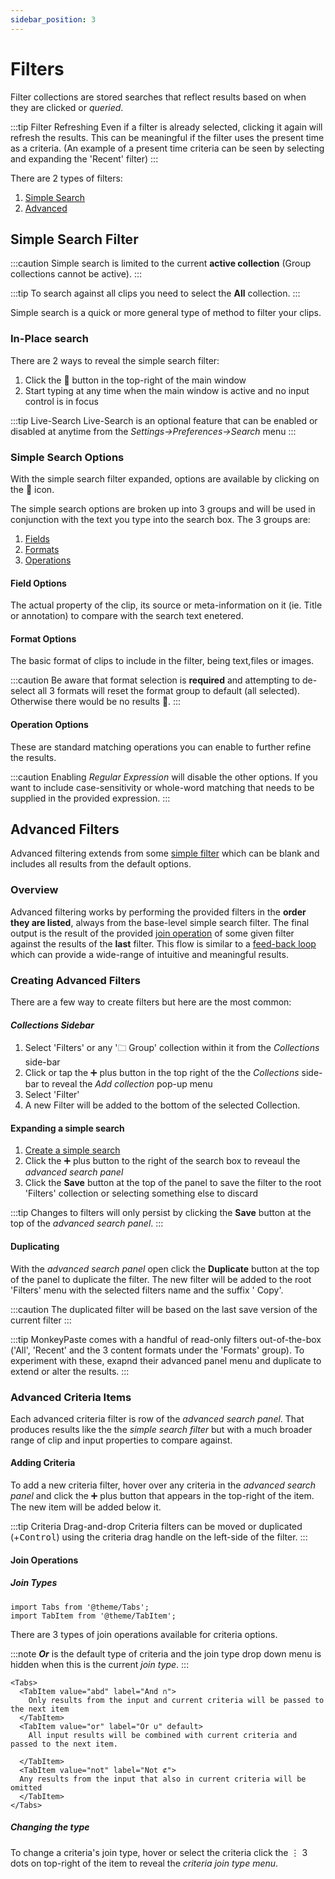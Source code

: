 ```yaml
---
sidebar_position: 3
---
```

# Filters

Filter collections are stored searches that reflect results based on when they are clicked or *queried*.

:::tip Filter Refreshing
Even if a filter is already selected, clicking it again will refresh the results. This can be meaningful if the filter uses the present time as a criteria. (An example of a present time criteria can be seen by selecting and expanding the 'Recent' filter)
:::

There are 2 types of filters:
1. [Simple Search](#simple-search-filter)
2. [Advanced](#advanced-filters)

## Simple Search Filter
:::caution 
Simple search is limited to the current **active collection** (Group collections cannot be active). 
:::

:::tip
To search against all clips you need to select the **All** collection.
:::

Simple search is a quick or more general type of method to filter your clips. 

### In-Place search
There are 2 ways to reveal the simple search filter:
1. Click the 🔎 button in the top-right of the main window
2. Start typing at any time when the main window is active and no input control is in focus

:::tip Live-Search
Live-Search is an optional feature that can be enabled or disabled at anytime from the *Settings->Preferences->Search* menu
:::

### Simple Search Options
With the simple search filter expanded, options are available by clicking on the 🔎 icon.

The simple search options are broken up into 3 groups and will be used in conjunction with the text you type into the search box. The 3 groups are:
1. [Fields](#field-options)
2. [Formats](#format-options)
3. [Operations](#operation-options)

#### Field Options
The actual property of the clip, its source or meta-information on it (ie. Title or annotation) to compare with the search text enetered.

#### Format Options
The basic format of clips to include in the filter, being text,files or images.

:::caution
Be aware that format selection is **required** and attempting to de-select all 3 formats will reset the format group to default (all selected). Otherwise there would be no results 🙈.
:::

#### Operation Options
These are standard matching operations you can enable to further refine the results.

:::caution
Enabling *Regular Expression* will disable the other options. If you want to include case-sensitivity or whole-word matching that needs to be supplied in the provided expression.
:::

## Advanced Filters
Advanced filtering extends from some [simple filter](#simple-search-filter) which can be blank and includes all results from the default options. 

### Overview
Advanced filtering works by performing the provided filters in the **order they are listed**, always from the base-level simple search filter. The final output is the result of the provided [join operation](#join-operations) of some given filter against the results of the **last** filter. This flow is similar to a [feed-back loop](https://en.wikipedia.org/wiki/Feedback) which can provide a wide-range of intuitive and meaningful results. 

### Creating Advanced Filters
There are a few way to create filters but here are the most common:

#### *Collections Sidebar*
1. Select 'Filters' or any '🗀 Group' collection within it from the *Collections* side-bar
2. Click or tap the ➕ plus button in the top right of the the *Collections* side-bar to reveal the *Add collection* pop-up menu
3. Select 'Filter'
4. A new Filter will be added to the bottom of the selected Collection.

#### Expanding a simple search 
1. [Create a simple search](#in-place-search)
2. Click the ➕ plus button to the right of the search box to reveaul the *advanced search panel*
3. Click the **Save** button at the top of the panel to save the filter to the root 'Filters' collection or selecting something else to discard

:::tip 
Changes to filters will only persist by clicking the **Save** button at the top of the *advanced search panel*.
:::

#### Duplicating 
With the *advanced search panel* open click the **Duplicate** button at the top of the panel to duplicate the filter. The new filter will be added to the root 'Filters' menu with the selected filters name and the suffix ' Copy'.

:::caution
The duplicated filter will be based on the last save version of the current filter
:::

:::tip
MonkeyPaste comes with a handful of read-only filters out-of-the-box ('All', 'Recent' and the 3 content formats under the 'Formats' group). To experiment with these, exapnd their advanced panel menu and duplicate to extend or alter the results.
:::

### Advanced Criteria Items
Each advanced criteria filter is row of the *advanced search panel*. That produces results like the the *simple search filter* but with a much broader range of clip and input properties to compare against.

#### Adding Criteria 
To add a new criteria filter, hover over any criteria in the *advanced search panel* and click the ➕ plus button that appears in the top-right of the item. The new item will be added below it.

:::tip Criteria Drag-and-drop
Criteria filters can be moved or duplicated (+<kbd>Control</kbd>) using the criteria drag handle on the left-side of the filter.
:::

#### Join Operations

##### Join Types

```mdx-code-block
import Tabs from '@theme/Tabs';
import TabItem from '@theme/TabItem';
```
There are 3 types of join operations available for criteria options.

:::note
***Or*** is the default type of criteria and the join type drop down menu is hidden when this is the current *join type*.
:::
```mdx-code-block
<Tabs>
  <TabItem value="abd" label="And ∩">
    Only results from the input and current criteria will be passed to the next item
  </TabItem>
  <TabItem value="or" label="Or ∪" default>
    All input results will be combined with current criteria and passed to the next item.

  </TabItem>
  <TabItem value="not" label="Not ⊄">
  Any results from the input that also in current criteria will be omitted
  </TabItem>
</Tabs>
```

##### Changing the type
To change a criteria's join type, hover or select the criteria click the ⋮ 3 dots on top-right of the item to reveal the *criteria join type menu*.

